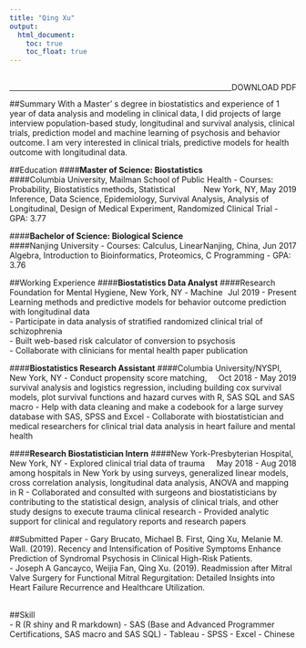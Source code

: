 ---
title: "Qing Xu"
output:
  html_document:
    toc: true
    toc_float: true
---
<br>
[[DOWNLOAD PDF]{style="float:right"}](./link_file/resume.pdf) 

***

##Summary 
With a Master' s degree in biostatistics and experience of 1 year of data analysis and modeling in clinical data, I did projects of large interview population-based study, longitudinal and survival analysis, clinical trials, prediction model and machine learning of psychosis and behavior outcome. I am very interested in clinical trials, predictive models for health outcome with longitudinal data.
<br>  

   
##Education
####**Master of Science: Biostatistics**  
####Columbia University, Mailman School of Public Health [New York, NY, May 2019]{style="float:right"}
- Courses: Probability, Biostatistics methods, Statistical Inference, Data Science, Epidemiology, Survival Analysis, Analysis of Longitudinal, Design of Medical Experiment, Randomized Clinical Trial
- GPA: 3.77

####**Bachelor of Science: Biological Science**  
####Nanjing University[Nanjing, China, Jun 2017]{style="float:right"}
- Courses: Calculus, Linear Algebra, Introduction to Bioinformatics, Proteomics, C Programming
- GPA: 3.76
<br>  
  

##Working Experience
####**Biostatistics Data Analyst**
####Research Foundation for Mental Hygiene, New York, NY [Jul 2019 - Present]{style="float:right"}
-	Machine Learning methods and predictive models for behavior outcome prediction with longitudinal data  
-	Participate in data analysis of stratified randomized clinical trial of schizophrenia  
- Built web-based risk calculator of conversion to psychosis  
-	Collaborate with clinicians for mental health paper publication
<br>

####**Biostatistics Research Assistant**
####Columbia University/NYSPI, New York, NY [Oct 2018 - May 2019]{style="float:right"}
- Conduct propensity score matching, survival analysis and logistics regression, including building cox survival models, plot survival functions and hazard curves with R, SAS SQL and SAS macro
- Help with data cleaning and make a codebook for a large survey database with SAS, SPSS and Excel
- Collaborate with biostatistician and medical researchers for clinical trial data analysis in heart failure and mental health
<br>  


####**Research Biostatistician Intern**
####New York-Presbyterian Hospital, New York, NY [May 2018 - Aug 2018]{style="float:right"}
- Explored clinical trial data of trauma among hospitals in New York by using surveys, generalized linear models, cross correlation analysis, longitudinal data analysis, ANOVA and mapping in R
- Collaborated and consulted with surgeons and biostatisticians by contributing to the statistical design, analysis of clinical trials, and other study designs to execute trauma clinical research
- Provided analytic support for clinical and regulatory reports and research papers
<br>

##Submitted Paper
- Gary Brucato, Michael B. First, Qing Xu, Melanie M. Wall. (2019). Recency and Intensification of Positive Symptoms Enhance Prediction of Syndromal Psychosis in Clinical High-Risk Patients.                                                                                                          
- Joseph A Gancayco, Weijia Fan, Qing Xu. (2019).  Readmission after Mitral Valve Surgery for Functional Mitral Regurgitation: Detailed Insights into Heart Failure Recurrence and Healthcare Utilization.  
<br>
  
##Skill  
- R (R shiny and R markdown)
- SAS (Base and Advanced Programmer Certifications, SAS macro and SAS SQL)
- Tableau
- SPSS
- Excel
- Chinese
